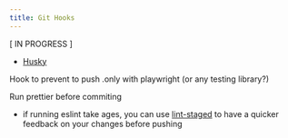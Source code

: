 ```yaml
---
title: Git Hooks
---
```


\[ IN PROGRESS \]

- [Husky](https://typicode.github.io/husky/)

Hook to prevent to push .only with playwright (or any testing library?) <br/>

Run prettier before commiting

- if running eslint take ages, you can use [lint-staged](https://github.com/lint-staged/lint-staged) to have a quicker feedback on your changes before pushing
